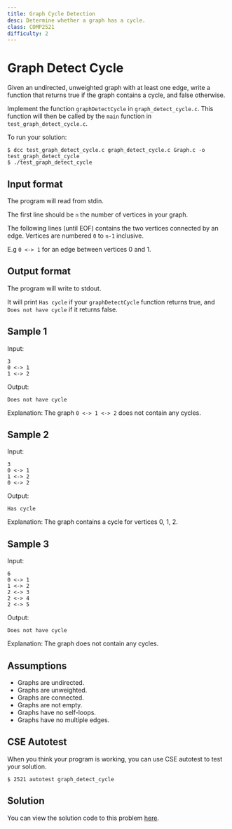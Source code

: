 ```yaml
---
title: Graph Cycle Detection
desc: Determine whether a graph has a cycle.
class: COMP2521
difficulty: 2
---
```


# Graph Detect Cycle

Given an undirected, unweighted graph with at least one edge, write a function that returns true if the graph contains a cycle, and false otherwise.

Implement the function `graphDetectCycle` in `graph_detect_cycle.c`. This function will then be called by the `main` function in `test_graph_detect_cycle.c`.

To run your solution:

```bash:~/2521-revision/graph_detect_cycle
$ dcc test_graph_detect_cycle.c graph_detect_cycle.c Graph.c -o test_graph_detect_cycle
$ ./test_graph_detect_cycle
```

## Input format

The program will read from stdin.

The first line should be `n` the number of vertices in your graph.

The following lines (until EOF) contains the two vertices connected by an edge. Vertices are numbered `0` to `n-1` inclusive.

E.g `0 <-> 1` for an edge between vertices 0 and 1.

## Output format

The program will write to stdout.

It will print `Has cycle` if your `graphDetectCycle` function returns true, and `Does not have cycle` if it returns false.

## Sample 1

Input:

```bash:~/2521-revision/graph_detect_cycle
3
0 <-> 1
1 <-> 2

```

Output:

```bash:~/2521-revision/graph_detect_cycle
Does not have cycle
```

Explanation: The graph `0 <-> 1 <-> 2` does not contain any cycles.

## Sample 2

Input:

```bash:~/2521-revision/graph_detect_cycle
3
0 <-> 1
1 <-> 2
0 <-> 2

```

Output:

```bash:~/2521-revision/graph_detect_cycle
Has cycle
```

Explanation: The graph contains a cycle for vertices 0, 1, 2.

## Sample 3

Input:

```bash:~/2521-revision/graph_detect_cycle
6
0 <-> 1
1 <-> 2
2 <-> 3
2 <-> 4
2 <-> 5

```

Output:

```bash:~/2521-revision/graph_detect_cycle
Does not have cycle
```

Explanation: The graph does not contain any cycles.

## Assumptions

- Graphs are undirected.
- Graphs are unweighted.
- Graphs are connected.
- Graphs are not empty.
- Graphs have no self-loops.
- Graphs have no multiple edges.

## CSE Autotest

When you think your program is working, you can use CSE autotest to test your solution.

```bash:~/2521-revision/graph_detect_cycle
$ 2521 autotest graph_detect_cycle
```

## Solution

You can view the solution code to this problem [here](https://github.com/dqna64/comp2521-revision-session/blob/main/problems/graph_detect_cycle/solution/graph_detect_cycle.c).
